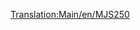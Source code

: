 [[Translation:Main/en/MJS250]]{{en/-}}{{Template:<!--Trains-->pociągi/Pl
|Image=[[File:en/Mjs250.png]]
|Cost=£9,375 ($18.750)
|Speed=80 km/h (50 mph)
|Weight=65 t
|Power=600 hp (448 kW)
|Annual=£990 ($1.980)
|Designed=1955
|Lifespan=22
|Capacity=N/A
|Description=MJS250 jest pierwszym silnikiem wysokoprężnym dostępnym w klimacie [[Main/en/climate#Sub-arctic|sub-arctic]] i [[Main/en/climate#Sub-Tropical|sub-tropical]] . Jest tani, ale brakuje mu prędkości i mocy. Uaktualnij je, gdy tylko pozwoli na to czas i pieniądze. Jednak napęd 'wielogłowy' <small>''(multiheaded)''</small> z dwóch MJS250 będzie tańszy i mocniejszy niż silnik [[Main/en/Wills 2-8-0]].
|Real-life=MJS250 przypomina przełącznik <small>''(switcher)''</small> Davenport 44t.}}